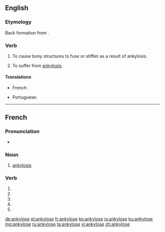 {{also|ankylosé}}
==English==

===Etymology===
Back formation from {{m|en|ankylosis}}.

===Verb===
{{en-verb|ankylos}}

# {{context|transitive|pathology|lang=en}} To cause bony structures to fuse or stiffen as a result of ankylosis.
# {{context|intransitive|pathology|lang=en}} To suffer from [[ankylosis]].

====Translations====
{{trans-top|to cause bony structures to fuse or stiffen as a result of ankylosis}}
* French: {{t+|fr|ankyloser}}
{{trans-mid}}
* Portuguese: {{t+|pt|anquilosar}}
{{trans-bottom}}

----

==French==

===Pronunciation===
* {{homophones|ankylosent|ankyloses|lang=fr}}

===Noun===
{{fr-noun|f}}

# {{cx|pathology|lang=fr}} [[ankylosis]]

===Verb===
{{fr-verb form}}

# {{conjugation of|ankyloser||1|s|pres|ind|lang=fr}}
# {{conjugation of|ankyloser||3|s|pres|ind|lang=fr}}
# {{conjugation of|ankyloser||1|s|pres|sub|lang=fr}}
# {{conjugation of|ankyloser||3|s|pres|sub|lang=fr}}
# {{conjugation of|ankyloser||2|s|imp|lang=fr}}

[[de:ankylose]]
[[el:ankylose]]
[[fr:ankylose]]
[[ko:ankylose]]
[[io:ankylose]]
[[ku:ankylose]]
[[mg:ankylose]]
[[ru:ankylose]]
[[ta:ankylose]]
[[vi:ankylose]]
[[zh:ankylose]]
